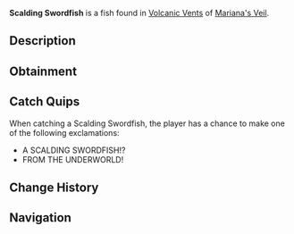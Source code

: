 {{FishInfobox
|image          = Scalding Swordfish.png
|rarity         = Legendary
|sea            = First Sea
|location       = [[Volcanic Vents]]
|sublocation    = 
|sources        = Fishing Rod
|radar_location = 
|prog_speed     = -60
|xp             = 1100
|weather        = Clear
|time           = Day
|season         = Summer
|bait           = Truffle Worm
|base_weight    = 2500
|base_value     = 4000
|weight_range   = 1500
|base_chance    = 0.005
|base_resil     = 15
}}
'''Scalding Swordfish''' is a {{Rarity|Legendary}} fish found in [[Volcanic Vents]] of [[Mariana's Veil]].

== Description ==
{{Description|A sharp fish with glowing red eyes and a body wreathed in smoky tendrils, rumored to be a spirit of the lava itself.|Bestiary Entry}}

== Obtainment ==
{{Description|With a razor-sharp edge, it is said to appear when the sun blazes overhead.|Bestiary Hint}}
{{Fish Availability|
Mariana's Veil/Volcanic Vents
|top_rods      = 
Free Spirit Rod\347688.39\440317.08;
Leviathan's Fang Rod\332264.67\417251.94;
Trident Rod\306331.71\387114.28;
Azure Of Lagoon\264806.43\332967.2;
No-Life Rod\233269.09\292699.69;
Riptide Rod\177593.59\222713.58;
Blazebringer Rod\201937.93\253664.08;
Challenger's Rod\220829.83\278401.31;
Lobster Rod\188516.39\238629.69;
Seraphic Rod\223009.4\277858.3;
Astralhook Rod\220664.1\275339.56;
Ethereal Prism Rod\218769.1\269445.93;
Rod Of The Forgotten Fang\209509.37\263284.5;
Verdant Shear Rod\191526.71\241245.63;
Zeus Rod\186057.23\233233.22;
Rod Of The Depths\181782.23\225772.55;
Depthseeker Rod\181696.07\228608.97;
Rod Of The Exalted One\176612.48\219610.22;
Avalanche Rod\157683.29\198476.25;
Volcanic Rod\147139.24\184447.32;
Steady Rod\60957.77\77332.57
|recommended   = Trident Rod
}}

== Catch Quips ==
When catching a Scalding Swordfish, the player has a chance to make one of the following exclamations:
* A SCALDING SWORDFISH!?
* FROM THE UNDERWORLD!

== Change History ==
{{Change History|{{subst:Current Version}}}}

== Navigation ==
{{Fish Navbox|Volcanic Vents}}
